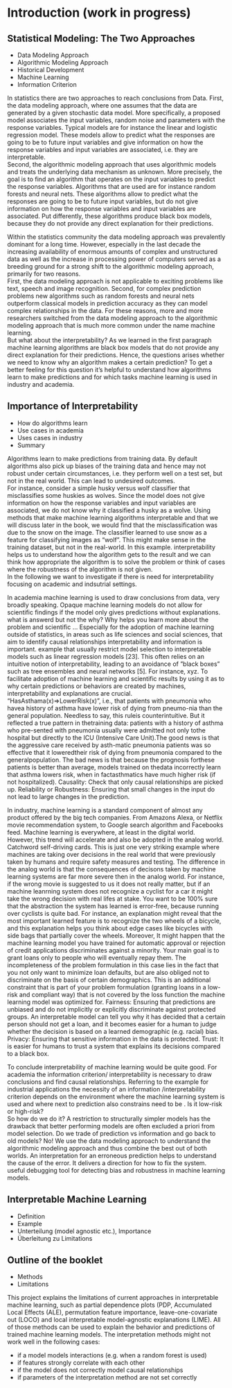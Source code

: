 # Introduction (work in progress)


## Statistical Modeling: The Two Approaches
* Data Modeling Approach
* Algorithmic Modeling Approach
* Historical Development
* Machine Learning
* Information Criterion

In statistics there are two approaches to reach conclusions from Data. First, the data modeling approach, where one assumes that the data are generated by a given stochastic data model. More specifically, a proposed model associates the input variables, random noise and parameters with the response variables. Typical models are for instance the linear and logistic regression model. These models allow to predict what the responses are going to be to future input variables and give information on how the response variables and input variables are associated, i.e. they are interpretable.  
Second, the algorithmic modeling approach that uses algorithmic models and treats the underlying data mechanism as unknown. More precisely, the goal is to find an algorithm that operates on the input variables to predict the response variables. Algorithms that are used are for instance random forests and neural nets. These algorithms allow to predict what the responses are going to be to future input variables, but do not give information on how the response variables and input variables are associated. Put differently, these algorithms produce black box models, because they do not provide any direct explanation for their predictions.

Within the statistics community the data modeling approach was prevalently dominant for a long time. However, especially in the last decade the increasing availability of enormous amounts of complex and unstructured data as well as the increase in processing power of computers served as a breeding ground for a strong shift to the algorithmic modeling approach, primarily for two reasons.  
First, the data modeling approach is not applicable to exciting problems like text, speech and image recognition. Second, for complex prediction problems new algorithms such as random forests and neural nets outperform classical models in prediction accuracy as they can model complex relationships in the data. 
For these reasons, more and more researchers switched from the data modeling approach to the algorithmic modeling approach that is much more common under the name machine learning.  
But what about the interpretability? As we learned in the first paragraph machine learning algorithms are black box models that do not provide any direct explanation for their predictions. Hence, the questions arises whether we need to know why an algorithm makes a certain prediction? To get a better feeling for this question it's helpful to understand how algorithms learn to make predictions and for which tasks machine learning is used in industry and academia.


## Importance of Interpretability
* How do algorithms learn
* Use cases in academia
* Uses cases in industry
* Summary

Algorithms learn to make predictions from training data. By default algorithms also pick up biases of the training data and hence may not robust under certain circumstances, i.e. they perform well on a test set, but not in the real world. This can lead to undesired outcomes.  
For instance, consider a simple husky versus wolf classifier that misclassifies some huskies as wolves. Since the model does not give information on how the response variables and input variables are associated, we do not know why it classified a husky as a wolve. Using methods that make machine learning algorithms interpretable and that we will discuss later in the book, we would find that the misclassification was due to the snow on the image. The classifier learned to use snow as a feature for classifying images as “wolf”. This might make sense in the training dataset, but not in the real-world. In this example. interpretability helps us to understand how the algorithm gets to the result and we can think how appropriate the algorithm is to solve the problem or think of cases where the robustness of the algorithm is not given.  
In the following we want to investigate if there is need for interpretability focusing on academic and indsutrial settings.

In academia machine learning is used to draw conclusions from data, very broadly speaking. Opaque machine learning models do not allow for scientific findings if the model only gives predictions without explanations. what is answerd but not the why? Why helps you learn more about the problem and scientific ...  Especially for the adoption of machine learning outside of statistics, in areas such as life sciences and social sciences, that aim to identify causal relationships interpretability and information is important. example 
that usually restrict model selection to interpretable models such as linear regression models [23]. This often relies on an intuitive notion of interpretability, leading to an avoidance of ”black boxes” such as tree ensembles and neural networks [5]. For instance, xyz. To facilitate adoption of machine learning and scientific results by using it as to why certain predictions or behaviors are created by machines, interpretability and explanations are crucial. 
“HasAsthama(x)⇒LowerRisk(x)”, i.e., that patients with pneumonia who havea history of asthma have lower risk of dying from pneumo-nia than the general population. Needless to say, this ruleis counterintuitive. But it reflected a true pattern in thetraining data: patients with a history of asthma who pre-sented with pneumonia usually were admitted not only tothe hospital but directly to the ICU (Intensive Care Unit).The good news is that the aggressive care received by asth-matic pneumonia patients was so effective that it loweredtheir risk of dying from pneumonia compared to the generalpopulation. The bad news is that because the prognosis forthese patients is better than average, models trained on thedata incorrectly learn that asthma lowers risk, when in factasthmatics have much higher risk (if not hospitalized).
Causality: Check that only causal relationships are picked up.
Reliability or Robustness: Ensuring that small changes in the input do not lead to large changes in the prediction.

In industry, machine learning is a standard component of almost any product offered by the big tech companies. From Amazons Alexa, or Netflix movie recommendation system, to Google search algorithm and Facebooks feed. Machine learning is everywhere, at least in the digital world.   
However, this trend will accelerate and also be adopted in the analog world. Catchword self-driving cards. This is just one very striking example where machines are taking over decisions in the real world that were previously taken by humans and require safety measures and testing.
The difference in the analog world is that the consequences of decisons taken by machine learning systems are far more severe then in the analog world. For instance, if the wrong movie is suggested to us it does not really matter, but if an machine leanrning system does not recognize a cyclist for a car it might take the wrong decision with real lifes at stake. You want to be 100% sure that the abstraction the system has learned is error-free, because running over cyclists is quite bad. For instance, an explanation might reveal that the most important learned feature is to recognize the two wheels of a bicycle, and this explanation helps you think about edge cases like bicycles with side bags that partially cover the wheels.
Moreover,  It might happen that the machine learning model you have trained for automatic approval or rejection of credit applications discriminates against a minority. Your main goal is to grant loans only to people who will eventually repay them. The incompleteness of the problem formulation in this case lies in the fact that you not only want to minimize loan defaults, but are also obliged not to discriminate on the basis of certain demographics. This is an additional constraint that is part of your problem formulation (granting loans in a low-risk and compliant way) that is not covered by the loss function the machine learning model was optimized for.
Fairness: Ensuring that predictions are unbiased and do not implicitly or explicitly discriminate against protected groups. An interpretable model can tell you why it has decided that a certain person should not get a loan, and it becomes easier for a human to judge whether the decision is based on a learned demographic (e.g. racial) bias.
Privacy: Ensuring that sensitive information in the data is protected.
Trust: It is easier for humans to trust a system that explains its decisions compared to a black box.

To conclude interpretability of machine learning would be quite good. For academia the information criterion/ interpretability is necessary to draw conclusions and find causal relationships. Referring to the example for industrial applications the necessity of an information /interpretability criterion depends on the environment where the machine learning system is used and where next to prediction also constrains need to be . Is it low-risk or high-risk?  
So how do we do it? A restriction to structurally simpler models has the drawback that better performing models are often excluded a priori from model selection. Do we trade of prediction vs information and go back to old models? No! We use the data modeling approach to understand the algorithmic modeling approach and thus combine the best out of both worlds. An interpretation for an erroneous prediction helps to understand the cause of the error. It delivers a direction for how to fix the system.
useful debugging tool for detecting bias and robustness in machine learning models.  

## Interpretable Machine Learning
* Definition
* Example
* Unterteilung (model agnostic etc.), Importance
* Überleitung zu Limitations


## Outline of the booklet
* Methods
* Limitations 

This project explains the limitations of current approaches in interpretable machine learning, such as partial dependence plots (PDP, Accumulated Local Effects (ALE), permutation feature importance, leave-one-covariate out (LOCO) and local interpretable model-agnostic explanations (LIME). All of those methods can be used to explain the behavior and predictions of trained machine learning models. The interpretation methods might not work well in the following cases:

* if a model models interactions (e.g. when a random forest is used)
* if features strongly correlate with each other
* if the model does not correctly model causal relationships
* if parameters of the interpretation method are not set correctly
